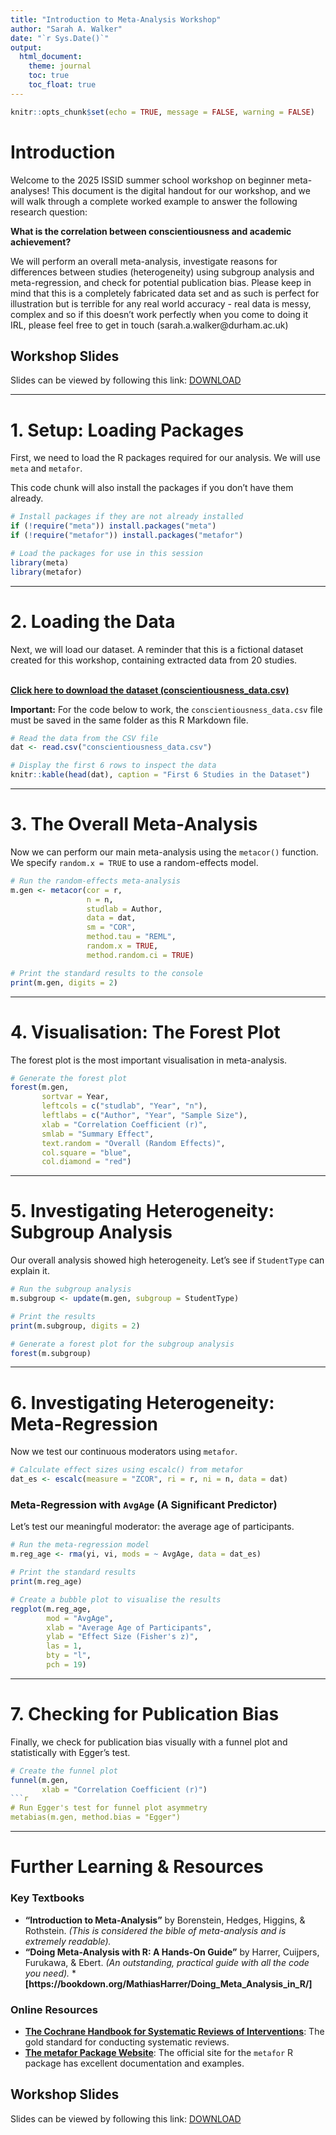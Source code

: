 ---
title: "Introduction to Meta-Analysis Workshop"
author: "Sarah A. Walker"
date: "`r Sys.Date()`"
output:
  html_document:
    theme: journal
    toc: true
    toc_float: true
---

```{r setup, include=FALSE}
knitr::opts_chunk$set(echo = TRUE, message = FALSE, warning = FALSE)
```

# Introduction

Welcome to the 2025 ISSID summer school workshop on beginner meta-analyses! This document is the digital handout for our workshop, and we will walk through a complete worked example to answer the following research question:

**What is the correlation between conscientiousness and academic achievement?**

We will perform an overall meta-analysis, investigate reasons for differences between studies (heterogeneity) using subgroup analysis and meta-regression, and check for potential publication bias. Please keep in mind that this is a completely fabricated data set and as such is perfect for illustration but is terrible for any real world accuracy - real data is messy, complex and so if this doesn't work perfectly when you come to doing it IRL, please feel free to get in touch (sarah.a.walker@durham.ac.uk)

## Workshop Slides

Slides can be viewed by following this link: <a href="https://www.canva.com/design/DAGsyR48FpM/eeBxEhVT9uglURTe0YeovA/view?utm_content=DAGsyR48FpM&utm_campaign=designshare&utm_medium=link2&utm_source=uniquelinks&utlId=h953158ce76" target="_blank">DOWNLOAD</a>

---

# 1. Setup: Loading Packages

First, we need to load the R packages required for our analysis. We will use `meta` and `metafor`.

This code chunk will also install the packages if you don't have them already.

```{r, eval=TRUE}
# Install packages if they are not already installed
if (!require("meta")) install.packages("meta")
if (!require("metafor")) install.packages("metafor")

# Load the packages for use in this session
library(meta)
library(metafor)
```

---

# 2. Loading the Data

Next, we will load our dataset. A reminder that this is a fictional dataset created for this workshop, containing extracted data from 20 studies.

<br>
**<a href="conscientiousness_data.csv" download>Click here to download the dataset (conscientiousness_data.csv)</a>**
<br>

**Important:** For the code below to work, the `conscientiousness_data.csv` file must be saved in the same folder as this R Markdown file.

```{r}
# Read the data from the CSV file
dat <- read.csv("conscientiousness_data.csv")

# Display the first 6 rows to inspect the data
knitr::kable(head(dat), caption = "First 6 Studies in the Dataset")
```

---

# 3. The Overall Meta-Analysis

Now we can perform our main meta-analysis using the `metacor()` function. We specify `random.x = TRUE` to use a random-effects model.

```{r}
# Run the random-effects meta-analysis
m.gen <- metacor(cor = r,
                 n = n,
                 studlab = Author,
                 data = dat,
                 sm = "COR",
                 method.tau = "REML",
                 random.x = TRUE,
                 method.random.ci = TRUE)

# Print the standard results to the console
print(m.gen, digits = 2)
```

---

# 4. Visualisation: The Forest Plot

The forest plot is the most important visualisation in meta-analysis.

```{r, fig.width=8, fig.height=6}
# Generate the forest plot
forest(m.gen,
       sortvar = Year,
       leftcols = c("studlab", "Year", "n"),
       leftlabs = c("Author", "Year", "Sample Size"),
       xlab = "Correlation Coefficient (r)",
       smlab = "Summary Effect",
       text.random = "Overall (Random Effects)",
       col.square = "blue",
       col.diamond = "red")
```

---

# 5. Investigating Heterogeneity: Subgroup Analysis

Our overall analysis showed high heterogeneity. Let's see if `StudentType` can explain it.

```{r}
# Run the subgroup analysis
m.subgroup <- update(m.gen, subgroup = StudentType)

# Print the results
print(m.subgroup, digits = 2)

# Generate a forest plot for the subgroup analysis
forest(m.subgroup)
```

---

# 6. Investigating Heterogeneity: Meta-Regression

Now we test our continuous moderators using `metafor`.

```{r}
# Calculate effect sizes using escalc() from metafor
dat_es <- escalc(measure = "ZCOR", ri = r, ni = n, data = dat)
```

### Meta-Regression with `AvgAge` (A Significant Predictor)

Let's test our meaningful moderator: the average age of participants.

```{r}
# Run the meta-regression model
m.reg_age <- rma(yi, vi, mods = ~ AvgAge, data = dat_es)

# Print the standard results
print(m.reg_age)

# Create a bubble plot to visualise the results
regplot(m.reg_age,
        mod = "AvgAge",
        xlab = "Average Age of Participants",
        ylab = "Effect Size (Fisher's z)",
        las = 1,
        bty = "l",
        pch = 19)
```

---

# 7. Checking for Publication Bias

Finally, we check for publication bias visually with a funnel plot and statistically with Egger's test.

```{r}
# Create the funnel plot
funnel(m.gen,
       xlab = "Correlation Coefficient (r)")
```{r}
# Run Egger's test for funnel plot asymmetry
metabias(m.gen, method.bias = "Egger")
```
---

# Further Learning & Resources

### Key Textbooks

* **"Introduction to Meta-Analysis"** by Borenstein, Hedges, Higgins, & Rothstein. *(This is considered the bible of meta-analysis and is extremely readable).*
* **"Doing Meta-Analysis with R: A Hands-On Guide"** by Harrer, Cuijpers, Furukawa, & Ebert. *(An outstanding, practical guide with all the code you need).* * **[https://bookdown.org/MathiasHarrer/Doing_Meta_Analysis_in_R/]**

### Online Resources

* **[The Cochrane Handbook for Systematic Reviews of Interventions](https://training.cochrane.org/handbook)**: The gold standard for conducting systematic reviews.
* **[The metafor Package Website](https://www.metafor-project.org/)**: The official site for the `metafor` R package has excellent documentation and examples.

## Workshop Slides

Slides can be viewed by following this link: <a href="https://www.canva.com/design/DAGsyR48FpM/eeBxEhVT9uglURTe0YeovA/view?utm_content=DAGsyR48FpM&utm_campaign=designshare&utm_medium=link2&utm_source=uniquelinks&utlId=h953158ce76" target="_blank">DOWNLOAD</a>



